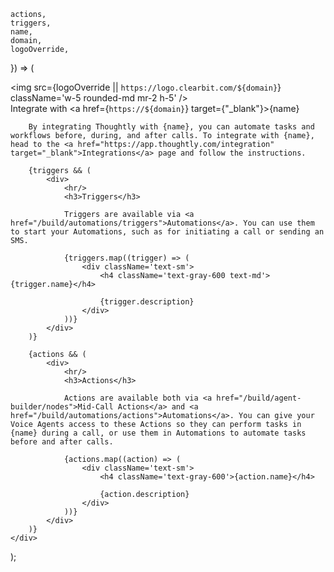 	actions,
	triggers,
	name,
	domain,
	logoOverride,
}) => (
	<div>
		<div className="flex flex-row items-center h-10 pb-4">
			<img
				src={logoOverride || `https://logo.clearbit.com/${domain}`}
				className='w-5 rounded-md mr-2 h-5'
			/>
			<div className="text-xl">
				Integrate with <a href={`https://${domain}`} target={"_blank"}><span className='font-bold'>{name}</span></a>
			</div>
		</div>

		By integrating Thoughtly with {name}, you can automate tasks and workflows before, during, and after calls. To integrate with {name}, head to the <a href="https://app.thoughtly.com/integration" target="_blank">Integrations</a> page and follow the instructions.

		{triggers && (
			<div>
				<hr/>
				<h3>Triggers</h3>

				Triggers are available via <a href="/build/automations/triggers">Automations</a>. You can use them to start your Automations, such as for initiating a call or sending an SMS.

				{triggers.map((trigger) => (
					<div className='text-sm'>
						<h4 className='text-gray-600 text-md'>{trigger.name}</h4>

						{trigger.description}
					</div>
				))}
			</div>
		)}

		{actions && (
			<div>
				<hr/>
				<h3>Actions</h3>

				Actions are available both via <a href="/build/agent-builder/nodes">Mid-Call Actions</a> and <a href="/build/automations/actions">Automations</a>. You can give your Voice Agents access to these Actions so they can perform tasks in {name} during a call, or use them in Automations to automate tasks before and after calls.

				{actions.map((action) => (
					<div className='text-sm'>
						<h4 className='text-gray-600'>{action.name}</h4>

						{action.description}
					</div>
				))}
			</div>
		)}
	</div>
);
